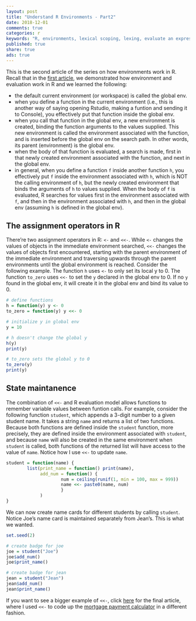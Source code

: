 ```yaml
---
layout: post
title: "Understand R Environments - Part2"
date: 2018-12-01
comments: true
categories: r
keywords: "R, environments, lexical scoping, lexing, evaluate an expression in an environment, frame, environment frame, parent environment, parent.env(), enclosing environment, enclosure, <<-, assignment operator in R"
published: true
share: true
ads: true
---
```


This is the second article of the series on how environments work in R. Recall that in the [first article](http://masterr.org/r/understand-r-environments-part1/), we demonstrated how environment and evaluation work in R and we learned the following:

* the default current environment (or workspace) is called the global env.
* when you define a function in the current environment (i.e., this is another way of saying opening Rstudio, making a funtion and sending it to Console), you effectively put that function inside the global env. 
* when you call that function in the global env, a new environment is created, binding the function arguments to the values supplied. This new environment is called the environment associated with the function, and is inserted before the global env on the search path. In other words, its parent (environment) is the global env.
* when the body of that function is evaluated, a search is made, first in that newly created environment associated with the function, and next in the global env. 
* in general, when you define a function `f` inside another function `h`, you effectively put `f` inside the environment associated with `h`, which is NOT the calling environment of `h`, but the newly created environment that binds the arguments of `h` to values supplied. When the body of `f` is evaluated, R searches
for values first in the environment associated with `f`, and then in the environment associated with `h`, and then in the global env (assuming `h` is defined in the global env).

## The assignment operators in R

There're two assignment operators in R: `<-` and `<<-`. While `<-` changes the values of objects in the immediate environment searched, `<<-` changes the values of objects first encountered, starting with the parent environment of the immediate environment and traversing upwards through the parent environments until the global environment is reached. Consider the following example. The function `h` uses `<-` to only set its local y to 0. The function `to_zero` uses `<<-` to
set the `y` declared in the global env to 0. If no `y` found in the global env, it will create it in the global env and bind its value to 0.

```r
# define functions
h = function(y) y <- 0
to_zero = function(y) y <<- 0

# initialize y in global env
y = 10

# h doesn't change the global y 
h(y)
print(y)

# to_zero sets the global y to 0
to_zero(y)
print(y)
```

## State maintanence

The combination of `<<-` and R evaluation model allows functions to remember variable values between funtion calls. For example, consider the following function `student`, which appends a 3-digit number to a given student name. It takes a string `name` and returns a list of two functions. Because both functions are defined inside the `student` function, more precisely, they are defined inside the environment associated with `student`, and because `name` will also be created in the same environment when `student` is called, both functions of the returned list will have access to the value of `name`. Notice how I use `<<-` to update
`name`. 

```r
student = function(name) {
        list(print_name = function() print(name),
             add_num = function() {
                     num = ceiling(runif(1, min = 100, max = 999))
                     name <<- paste0(name, num)
                     }
             )
}
```

We can now create name cards for different students by calling `student`. Notice Joe's name card is maintained separately from Jean's. This is what we wanted. 
```r
set.seed(2)

# create badge for joe
joe = student("Joe")
joe$add_num()
joe$print_name()

# create badge for jean
jean = student("Jean")
jean$add_num()
jean$print_name()
```

If you want to see a bigger example of `<<-`, click [here](http://masterr.org/r/understand-r-environments-part3/) for the final article, where I used `<<-` to code up the [mortgage payment calculator](http://masterr.org/r/calculate-mortgage-payment-schedule/) in a different fashion. 